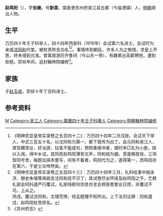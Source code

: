 '''赵鸣阳'''（{{bd|？||？||}}），字'''伯雍'''，号'''新盘'''，南直隶苏州府吴江县五都（今庙港镇）人，[[明朝|明朝]]政治人物。
 
== 生平 ==
万历四十年壬子科举人，四十四年丙辰科（1616年）会试第六名进士，会试时为亲戚[[沈同和|沈同和]]代笔，被杖责除去功名<ref>《明神宗显皇帝实录卷之五百四十二》：万历四十四年二月戊辰，会试天下举人，中式三百五十名，以沈同和为第一，都下竟传为白丁。会元同和吴江人，席官藉馀业，好冶游，拈笔不能成句，预购善细书者，猎时禾□丸为小册，挟以入闱，得中乡试。其同邑赵鸣阳薄有文声，同和结为姻，至是贿胥役，三场皆同号舍，每题出挟本誊写，间有不备者，鸣阳代为之，遂得第一，而鸣阳亦在第六，于是士论哗然矣。</ref><ref>《明神宗显皇帝实录卷之五百四十三》：万历四十四年三月，礼科给事中姚永济、御史朱堦等俱疏言沈同和目不识丁，其试卷尽出怀挟及赵鸣阳之乎，乞敕礼部会同科道严行覆试，礼部侍郎何宗彦亦言会榜首卷訾议日烦，非覆试不可。上从之。<br>丙戌，覆试沈同和，文理荒悖，经孟题懵不知所出。上下法司议罪：同和遣戍，赵鸣阳杖责除名。</ref>。事情传到朝廷，许多人为之惋惜，求皇上开恩，终未得到允准。曾寓居游历齐鲁间（今山东一带），有魏某出高薪聘他，遭到拒绝。崇祯年间，追封翰林院编修<ref>《苏州府志》</ref>。

== 家族 ==
子[[赵玉成|赵玉成]]，崇祯十年丁丑科进士。
 
==参考资料==
{{reflist}}
 
{{萬曆四十四年丙辰科殿試金榜}}

{{Authority control}}

{{DEFAULTSORT:}}
[[Category:赵姓|M]]
[[Category:吴江人|Category:吴江人]]
[[Category:萬曆四十年壬子科舉人|Category:萬曆四十年壬子科舉人]]
[[Category:明朝翰林院编修|Category:明朝翰林院编修]]


{{明朝人物小作品}}
